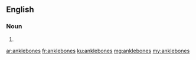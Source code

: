==English==

===Noun===
{{head|en}}

# {{plural of|anklebone}}

[[ar:anklebones]]
[[fr:anklebones]]
[[ku:anklebones]]
[[mg:anklebones]]
[[my:anklebones]]